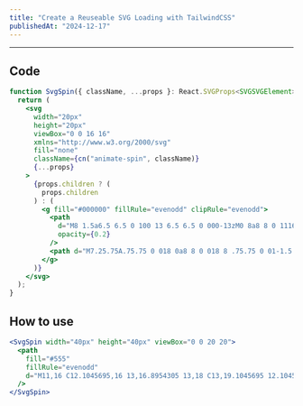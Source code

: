 ```yaml
---
title: "Create a Reuseable SVG Loading with TailwindCSS"
publishedAt: "2024-12-17"
---
```


---

## Code

```jsx
function SvgSpin({ className, ...props }: React.SVGProps<SVGSVGElement>) {
  return (
    <svg
      width="20px"
      height="20px"
      viewBox="0 0 16 16"
      xmlns="http://www.w3.org/2000/svg"
      fill="none"
      className={cn("animate-spin", className)}
      {...props}
    >
      {props.children ? (
        props.children
      ) : (
        <g fill="#000000" fillRule="evenodd" clipRule="evenodd">
          <path
            d="M8 1.5a6.5 6.5 0 100 13 6.5 6.5 0 000-13zM0 8a8 8 0 1116 0A8 8 0 010 8z"
            opacity={0.2}
          />
          <path d="M7.25.75A.75.75 0 018 0a8 8 0 018 8 .75.75 0 01-1.5 0A6.5 6.5 0 008 1.5a.75.75 0 01-.75-.75z" />
        </g>
      )}
    </svg>
  );
}

```

## How to use

```jsx
<SvgSpin width="40px" height="40px" viewBox="0 0 20 20">
  <path
    fill="#555"
    fillRule="evenodd"
    d="M11,16 C12.1045695,16 13,16.8954305 13,18 C13,19.1045695 12.1045695,20 11,20 C9.8954305,20 9,19.1045695 9,18 C9,16.8954305 9.8954305,16 11,16 Z M4.74123945,13 C6.12195133,13 7.24123945,14.1192881 7.24123945,15.5 C7.24123945,16.8807119 6.12195133,18 4.74123945,18 C3.36052758,18 2.24123945,16.8807119 2.24123945,15.5 C2.24123945,14.1192881 3.36052758,13 4.74123945,13 Z M16.3193286,13.5 C17.4238981,13.5 18.3193286,14.3954305 18.3193286,15.5 C18.3193286,16.6045695 17.4238981,17.5 16.3193286,17.5 C15.2147591,17.5 14.3193286,16.6045695 14.3193286,15.5 C14.3193286,14.3954305 15.2147591,13.5 16.3193286,13.5 Z M18.5,9.31854099 C19.3284271,9.31854099 20,9.99011387 20,10.818541 C20,11.6469681 19.3284271,12.318541 18.5,12.318541 C17.6715729,12.318541 17,11.6469681 17,10.818541 C17,9.99011387 17.6715729,9.31854099 18.5,9.31854099 Z M2.5,6 C3.88071187,6 5,7.11928813 5,8.5 C5,9.88071187 3.88071187,11 2.5,11 C1.11928813,11 0,9.88071187 0,8.5 C0,7.11928813 1.11928813,6 2.5,6 Z M17.7857894,5.20724734 C18.3380741,5.20724734 18.7857894,5.65496259 18.7857894,6.20724734 C18.7857894,6.75953209 18.3380741,7.20724734 17.7857894,7.20724734 C17.2335046,7.20724734 16.7857894,6.75953209 16.7857894,6.20724734 C16.7857894,5.65496259 17.2335046,5.20724734 17.7857894,5.20724734 Z M8,0 C9.65685425,0 11,1.34314575 11,3 C11,4.65685425 9.65685425,6 8,6 C6.34314575,6 5,4.65685425 5,3 C5,1.34314575 6.34314575,0 8,0 Z M15.5,3 C15.7761424,3 16,3.22385763 16,3.5 C16,3.77614237 15.7761424,4 15.5,4 C15.2238576,4 15,3.77614237 15,3.5 C15,3.22385763 15.2238576,3 15.5,3 Z"
  />
</SvgSpin>
```
